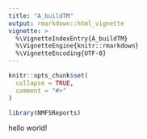 ```yaml
---
title: "A_buildTM"
output: rmarkdown::html_vignette
vignette: >
  %\VignetteIndexEntry{A_buildTM}
  %\VignetteEngine{knitr::rmarkdown}
  %\VignetteEncoding{UTF-8}
---
```


```r
knitr::opts_chunk$set(
  collapse = TRUE,
  comment = "#>"
)
```

```r
library(NMFSReports)
```

hello world!


